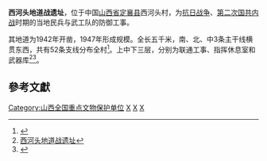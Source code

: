 {{文物保护单位
| 级别 = 全国
| 名称 = 西河头地道战遗址
| 编号 = 6-906
| 分类 = 近现代重要史迹及代表性建筑
| 时代 = 1942-1947年
| 所在 = [[山西省|山西省]][[定襄县|定襄县]]
| 登录 = 2001年
| Cat = 山西全国重点文物保护单位
}}

'''西河头地道战遗址'''，位于中国[[山西省|山西省]][[定襄县|定襄县]]西河头村，为[[抗日战争|抗日战争]]、[[第二次国共内战|第二次国共内战]]时期的当地民兵与武工队的防御工事。

其地道为1942年开凿，1947年形成规模。全长五千米，南、北、中3条主干线横贯东西，共有52条支线分布全村<ref>{{Cite web |url=http://djbd.daynews.com.cn/745801.html |title=春日探访定襄西河头地道战遗址（图） |access-date=2010-01-18 |archive-date=2010-04-26 |archive-url=https://web.archive.org/web/20100426170400/http://djbd.daynews.com.cn/745801.html |dead-url=no }}</ref>。上中下三层，分别为联通工事、指挥休息室和武器库<ref>[http://www.sxcr.gov.cn/wmsx/show.php?itemid=1236 西河头地道战遗址]</ref><ref>{{Cite web |url=http://www.stuln.com/hongsezhilv/hongselvyou/hsjg/shanxi/2009-4-30/Article_35189.shtml |title=西河头地道战遗址 |access-date=2010-01-18 |archive-date=2010-12-06 |archive-url=https://web.archive.org/web/20101206122307/http://www.stuln.com/hongsezhilv/hongselvyou/hsjg/shanxi/2009-4-30/Article_35189.shtml |dead-url=no }}</ref>。

==參考文獻==
{{reflist}}

{{山西全国重点文物保护单位}}
{{Chinese building-stub}}

[[Category:山西全国重点文物保护单位|Category:山西全国重点文物保护单位]]
[[Category:忻州文物保护单位|X]]
[[Category:忻州军事史|X]]
[[Category:定襄县|X]]